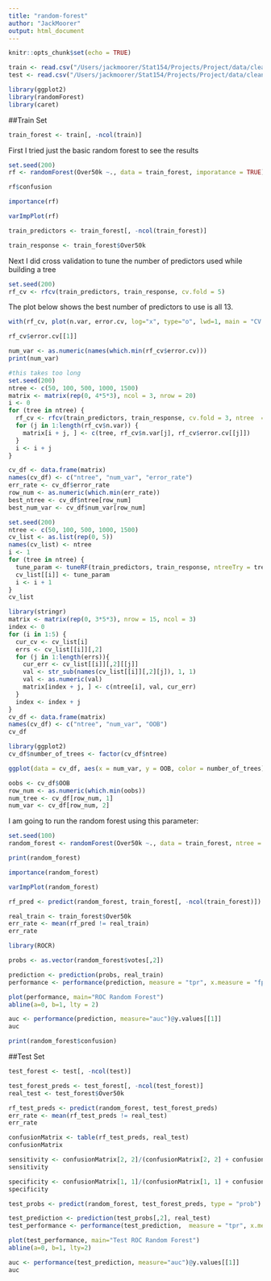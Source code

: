 ```yaml
---
title: "random-forest"
author: "JackMoorer"
output: html_document
---
```


```r
knitr::opts_chunk$set(echo = TRUE)
```


```r
train <- read.csv("/Users/jackmoorer/Stat154/Projects/Project/data/clean_train.csv", header = TRUE)
test <- read.csv("/Users/jackmoorer/Stat154/Projects/Project/data/clean_test.csv", header = TRUE)
```


```r
library(ggplot2)
library(randomForest)
library(caret)
```

##Train Set
```r
train_forest <- train[, -ncol(train)]
```

First I tried just the basic random forest to see the results
```r
set.seed(200)
rf <- randomForest(Over50k ~., data = train_forest, imporatance = TRUE)
```

```r
rf$confusion
```

```r
importance(rf)
```
```r
varImpPlot(rf)
```

```r
train_predictors <- train_forest[, -ncol(train_forest)]
```

```r
train_response <- train_forest$Over50k
```

Next I did cross validation to tune the number of predictors used while building a tree
```r
set.seed(200)
rf_cv <- rfcv(train_predictors, train_response, cv.fold = 5)
```

The plot below shows the best number of predictors to use is all 13.
```r
with(rf_cv, plot(n.var, error.cv, log="x", type="o", lwd=1, main = "CV Variables vs Error Rate", xlab = "Variables Used", ylab = "CV Error Rate"))
```
```r
rf_cv$error.cv[[1]]
```

```r
num_var <- as.numeric(names(which.min(rf_cv$error.cv)))
print(num_var)
```


```r
#this takes too long
set.seed(200)
ntree <- c(50, 100, 500, 1000, 1500)
matrix <- matrix(rep(0, 4*5*3), ncol = 3, nrow = 20)
i <- 0
for (tree in ntree) {
  rf_cv <- rfcv(train_predictors, train_response, cv.fold = 3, ntree  = tree)
  for (j in 1:length(rf_cv$n.var)) {
    matrix[i + j, ] <- c(tree, rf_cv$n.var[j], rf_cv$error.cv[[j]])
  }
  i <- i + j
}
```

```r
cv_df <- data.frame(matrix)
names(cv_df) <- c("ntree", "num_var", "error_rate")
err_rate <- cv_df$error_rate
row_num <- as.numeric(which.min(err_rate))
best_ntree <- cv_df$ntree[row_num]
best_num_var <- cv_df$num_var[row_num]
```

```r
set.seed(200)
ntree <- c(50, 100, 500, 1000, 1500)
cv_list <- as.list(rep(0, 5))
names(cv_list) <- ntree
i <- 1
for (tree in ntree) {
  tune_param <- tuneRF(train_predictors, train_response, ntreeTry = tree, trace = FALSE, plot = FALSE)
  cv_list[[i]] <- tune_param
  i <- i + 1
}
cv_list
```
```r
library(stringr)
matrix <- matrix(rep(0, 3*5*3), nrow = 15, ncol = 3)
index <- 0
for (i in 1:5) {
  cur_cv <- cv_list[i]
  errs <- cv_list[[i]][,2]
  for (j in 1:length(errs)){
    cur_err <- cv_list[[i]][,2][[j]]
    val <- str_sub(names(cv_list[[i]][,2][j]), 1, 1)
    val <- as.numeric(val)
    matrix[index + j, ] <- c(ntree[i], val, cur_err)
  }
  index <- index + j
}
cv_df <- data.frame(matrix)
names(cv_df) <- c("ntree", "num_var", "OOB")
cv_df
```

```r
library(ggplot2)
cv_df$number_of_trees <- factor(cv_df$ntree)
```

```r
ggplot(data = cv_df, aes(x = num_var, y = OOB, color = number_of_trees)) + geom_line() + ggtitle("Random Forest Hyper Parameter Tuning")
```

```r
oobs <- cv_df$OOB
row_num <- as.numeric(which.min(oobs))
num_tree <- cv_df[row_num, 1]
num_var <- cv_df[row_num, 2]
```

I am going to run the random forest using this parameter:
```r
set.seed(100)
random_forest <- randomForest(Over50k ~., data = train_forest, ntree = num_tree, mtry = num_var, importance = TRUE)
```

```r
print(random_forest)
```

```r
importance(random_forest)
```
```r
varImpPlot(random_forest)
```

```r
rf_pred <- predict(random_forest, train_forest[, -ncol(train_forest)])
```


```r
real_train <- train_forest$Over50k
err_rate <- mean(rf_pred != real_train)
err_rate
```

```r
library(ROCR)
```

```r
probs <- as.vector(random_forest$votes[,2])
```


```r
prediction <- prediction(probs, real_train)
performance <- performance(prediction, measure = "tpr", x.measure = "fpr")
```

```r
plot(performance, main="ROC Random Forest")
abline(a=0, b=1, lty = 2)
```

```r
auc <- performance(prediction, measure="auc")@y.values[[1]]
auc
```

```r
print(random_forest$confusion)
```

##Test Set
```r
test_forest <- test[, -ncol(test)]
```

```r
test_forest_preds <- test_forest[, -ncol(test_forest)]
real_test <- test_forest$Over50k
```

```r
rf_test_preds <- predict(random_forest, test_forest_preds)
err_rate <- mean(rf_test_preds != real_test)
err_rate
```

```r
confusionMatrix <- table(rf_test_preds, real_test)
confusionMatrix 
```
```r
sensitivity <- confusionMatrix[2, 2]/(confusionMatrix[2, 2] + confusionMatrix[1, 2])
sensitivity
```
```r
specificity <- confusionMatrix[1, 1]/(confusionMatrix[1, 1] + confusionMatrix[2, 1])
specificity
```


```r
test_probs <- predict(random_forest, test_forest_preds, type = "prob")
```

```r
test_prediction <- prediction(test_probs[,2], real_test)
test_performance <- performance(test_prediction,  measure = "tpr", x.measure = "fpr")
```


```r
plot(test_performance, main="Test ROC Random Forest")
abline(a=0, b=1, lty=2)
```

```r
auc <- performance(test_prediction, measure="auc")@y.values[[1]]
auc
```













